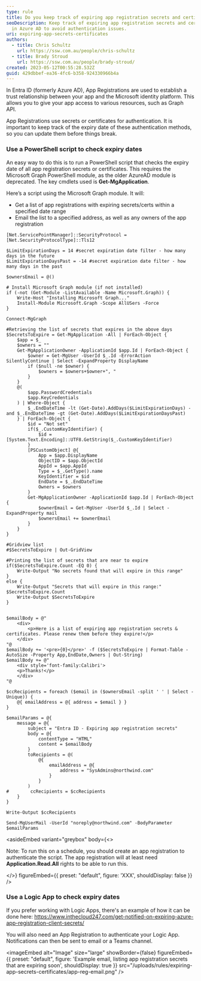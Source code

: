 ```yaml
---
type: rule
title: Do you keep track of expiring app registration secrets and certificates?
seoDescription: Keep track of expiring app registration secrets and certificates
  in Azure AD to avoid authentication issues.
uri: expiring-app-secrets-certificates
authors:
  - title: Chris Schultz
    url: https://ssw.com.au/people/chris-schultz
  - title: Brady Stroud
    url: https://ssw.com.au/people/brady-stroud/
created: 2023-05-12T00:55:28.532Z
guid: 429dbbef-ea36-4fc6-b358-924330966b4a
---
```

In Entra ID (formerly Azure AD), App Registrations are used to establish a trust relationship between your app and the Microsoft identity platform. This allows you to give your app access to various resources, such as Graph API.

App Registrations use secrets or certificates for authentication. It is important to keep track of the expiry date of these authentication methods, so you can update them before things break.
### Use a PowerShell script to check expiry dates

An easy way to do this is to run a PowerShell script that checks the expiry date of all app registration secrets or certificates. This requires the Microsoft Graph PowerShell module, as the older AzureAD module is deprecated. The key cmdlets used is **Get-MgApplication**.

Here’s a script using the Microsoft Graph module. It will:
- Get a list of app registrations with expiring secrets/certs within a specified date range
- Email the list to a specified address, as well as any owners of the app registration

```
[Net.ServicePointManager]::SecurityProtocol = [Net.SecurityProtocolType]::Tls12

$LimitExpirationDays = 14 #secret expiration date filter - how many days in the future
$LimitExpirationDaysPast = -14 #secret expiration date filter - how many days in the past

$ownersEmail = @()

# Install Microsoft Graph module (if not installed)
if (-not (Get-Module -ListAvailable -Name Microsoft.Graph)) {
    Write-Host "Installing Microsoft Graph..."
    Install-Module Microsoft.Graph -Scope AllUSers -Force
}

Connect-MgGraph

#Retrieving the list of secrets that expires in the above days
$SecretsToExpire = Get-MgApplication -All | ForEach-Object {
    $app = $_
    $owners = ""
    Get-MgApplicationOwner -ApplicationId $app.Id | ForEach-Object {
        $owner = Get-MgUser -UserId $_.Id -ErrorAction SilentlyContinue | Select -ExpandProperty DisplayName
        if ($null -ne $owner) {
            $owners = $owners+$owner+", "
        }
    }
    @(
        $app.PasswordCredentials
        $app.KeyCredentials
    ) | Where-Object {
        $_.EndDateTime -lt (Get-Date).AddDays($LimitExpirationDays) -and $_.EndDateTime -gt (Get-Date).AddDays($LimitExpirationDaysPast)
    } | ForEach-Object {
        $id = "Not set"
        if($_.CustomKeyIdentifier) {
            $id = [System.Text.Encoding]::UTF8.GetString($_.CustomKeyIdentifier)
        }
        [PSCustomObject] @{
            App = $app.DisplayName
            ObjectID = $app.ObjectId
            AppId = $app.AppId
            Type = $_.GetType().name
            KeyIdentifier = $id
            EndDate = $_.EndDateTime
            Owners = $owners
        }
        Get-MgApplicationOwner -ApplicationId $app.Id | ForEach-Object {
            $ownerEmail = Get-MgUser -UserId $_.Id | Select -ExpandProperty mail
            $ownersEmail += $ownerEmail
        }
    }
}

#Gridview list
#$SecretsToExpire | Out-GridView

#Printing the list of secrets that are near to expire
if($SecretsToExpire.Count -EQ 0) {
    Write-Output "No secrets found that will expire in this range"
}
else {
    Write-Output "Secrets that will expire in this range:" $SecretsToExpire.Count
    Write-Output $SecretsToExpire
}


$emailBody = @"
    <div>
        <p>Here is a list of expiring app registration secrets & certificates. Please renew them before they expire!</p>
    </div>
"@
$emailBody += '<pre>{0}</pre>' -f ($SecretsToExpire | Format-Table -AutoSize -Property App,EndDate,Owners | Out-String)
$emailBody += @"
    <div style='font-family:Calibri'>
    <p>Thanks!</p>
    </div>
"@

$ccRecipients = foreach ($email in ($ownersEmail -split ' ' | Select -Unique)) {
    @{ emailAddress = @{ address = $email } }
}

$emailParams = @{
    message = @{
        subject = "Entra ID - Expiring app registration secrets"
        body = @{
            contentType = "HTML"
            content = $emailBody
        }
        toRecipients = @(
            @{
                emailAddress = @{
                    address = "SysAdmins@northwind.com"
                }
            }
        )
#        ccRecipients = $ccRecipients
    }
}

Write-Output $ccRecipients

Send-MgUserMail -UserId "noreply@northwind.com" -BodyParameter $emailParams

```

<asideEmbed
  variant="greybox"
  body={<>
    
Note: To run this on a schedule, you should create an app registration to authenticate the script. The app registration will at least need **Application.Read.All** rights to be able to run this.

  </>}
  figureEmbed={{
    preset: "default",
    figure: 'XXX',
    shouldDisplay: false
  }}
/>

### Use a Logic App to check expiry dates

If you prefer working with Logic Apps, there's an example of how it can be done here: https://www.inthecloud247.com/get-notified-on-expiring-azure-app-registration-client-secrets/

You will also need an App Registration to authenticate your Logic App. Notifications can then be sent to email or a Teams channel.


<imageEmbed
  alt="Image"
  size="large"
  showBorder={false}
  figureEmbed={{
    preset: "default",
    figure: 'Example email, listing app registration secrets that are expiring soon',
    shouldDisplay: true
  }}
  src="/uploads/rules/expiring-app-secrets-certificates/app-reg-email.png"
/>